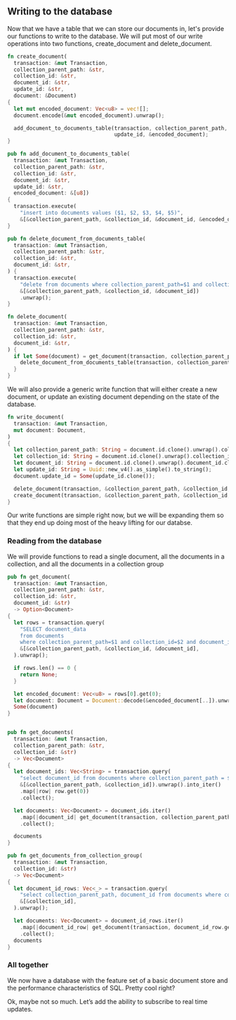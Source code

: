 ## Writing to the database

Now that we have a table that we can store our documents in, let's provide our
functions to write to the database. We will put most of our write operations
into two functions, create_document and delete_document.

```rust
fn create_document(
  transaction: &mut Transaction,
  collection_parent_path: &str,
  collection_id: &str,
  document_id: &str,
  update_id: &str,
  document: &Document)
{
  let mut encoded_document: Vec<u8> = vec![];
  document.encode(&mut encoded_document).unwrap();

  add_document_to_documents_table(transaction, collection_parent_path, collection_id, document_id,
                                  update_id, &encoded_document);
}

pub fn add_document_to_documents_table(
  transaction: &mut Transaction,
  collection_parent_path: &str,
  collection_id: &str,
  document_id: &str,
  update_id: &str,
  encoded_document: &[u8])
{
  transaction.execute(
    "insert into documents values ($1, $2, $3, $4, $5)",
    &[&collection_parent_path, &collection_id, &document_id, &encoded_document, &update_id]).unwrap();
}

```

```rust
pub fn delete_document_from_documents_table(
  transaction: &mut Transaction,
  collection_parent_path: &str,
  collection_id: &str,
  document_id: &str,
) {
  transaction.execute(
    "delete from documents where collection_parent_path=$1 and collection_id=$2 and document_id=$3",
    &[&collection_parent_path, &collection_id, &document_id])
    .unwrap();
}

fn delete_document(
  transaction: &mut Transaction,
  collection_parent_path: &str,
  collection_id: &str,
  document_id: &str,
) {
  if let Some(document) = get_document(transaction, collection_parent_path, collection_id, document_id) {
    delete_document_from_documents_table(transaction, collection_parent_path, collection_id, document_id);
  }
}
```

We will also provide a generic write function that will either create a new
document, or update an existing document depending on the state of the database.

```rust
fn write_document(
  transaction: &mut Transaction,
  mut document: Document,
)
{
  let collection_parent_path: String = document.id.clone().unwrap().collection_parent_path.clone();
  let collection_id: String = document.id.clone().unwrap().collection_id.clone();
  let document_id: String = document.id.clone().unwrap().document_id.clone();
  let update_id: String = Uuid::new_v4().as_simple().to_string();
  document.update_id = Some(update_id.clone());

  delete_document(transaction, &collection_parent_path, &collection_id, &document_id);
  create_document(transaction, &collection_parent_path, &collection_id, &document_id, &update_id, &document);
}

```

Our write functions are simple right now, but we will be expanding them so that
they end up doing most of the heavy lifting for our databse.

### Reading from the database

We will provide functions to read a single document, all the documents in a
collection, and all the documents in a collection group

```rust
pub fn get_document(
  transaction: &mut Transaction,
  collection_parent_path: &str,
  collection_id: &str,
  document_id: &str)
  -> Option<Document>
{
  let rows = transaction.query(
    "SELECT document_data
    from documents
    where collection_parent_path=$1 and collection_id=$2 and document_id=$3",
    &[&collection_parent_path, &collection_id, &document_id],
  ).unwrap();

  if rows.len() == 0 {
    return None;
  }

  let encoded_document: Vec<u8> = rows[0].get(0);
  let document: Document = Document::decode(&encoded_document[..]).unwrap();
  Some(document)
}


pub fn get_documents(
  transaction: &mut Transaction,
  collection_parent_path: &str,
  collection_id: &str)
  -> Vec<Document>
{
  let document_ids: Vec<String> = transaction.query(
    "select document_id from documents where collection_parent_path = $1 and collection_id = $2",
    &[&collection_parent_path, &collection_id]).unwrap().into_iter()
    .map(|row| row.get(0))
    .collect();

  let documents: Vec<Document> = document_ids.iter()
    .map(|document_id| get_document(transaction, collection_parent_path, collection_id, document_id).unwrap())
    .collect();

  documents
}

pub fn get_documents_from_collection_group(
  transaction: &mut Transaction,
  collection_id: &str)
  -> Vec<Document>
{
  let document_id_rows: Vec<_> = transaction.query(
    "select collection_parent_path, document_id from documents where collection_id = $1",
    &[&collection_id],
  ).unwrap();

  let documents: Vec<Document> = document_id_rows.iter()
    .map(|document_id_row| get_document(transaction, document_id_row.get(0), collection_id, document_id_row.get(1)).unwrap())
    .collect();
  documents
}

```

### All together

We now have a database with the feature set of a basic document store and the
performance characteristics of SQL. Pretty cool right?

Ok, maybe not so much. Let’s add the ability to subscribe to real time updates.
